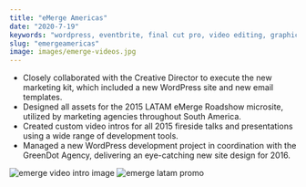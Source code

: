 ```yaml
---
title: "eMerge Americas"
date: "2020-7-19"
keywords: "wordpress, eventbrite, final cut pro, video editing, graphic design, ad creation"
slug: "emergeamericas"
image: images/emerge-videos.jpg
---
```


- Closely collaborated with the Creative Director to execute the new marketing kit, which included a new WordPress site and new email templates.
- Designed all assets for the 2015 LATAM eMerge Roadshow microsite, utilized by marketing agencies throughout South America.
- Created custom video intros for all 2015 fireside talks and presentations using a wide range of development tools.
- Managed a new WordPress development project in coordination with the GreenDot Agency, delivering an eye-catching new site design for 2016.

![emerge video intro image](../../emerge/emerge-videos.jpg)
![emerge latam promo](../../emerge/emerge2.jpg)